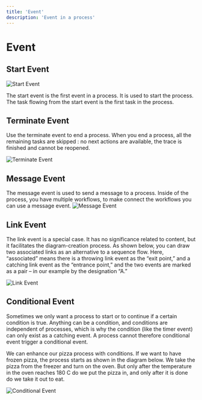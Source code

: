 ```yaml
---
title: 'Event'
description: 'Event in a process'
---
```


# Event

## Start Event

<img src="./start.png" alt="Start Event" />

The start event is the first event in a process. It is used to start the process.
The task flowing from the start event is the first task in the process.

## Terminate Event

Use the terminate event to end a process. When you end a process, all the remaining tasks are skipped : no next actions are available, the trace is finished and cannot be reopened.

<img src="./terminate.png" alt="Terminate Event" />

## Message Event 

The message event is used to send a message to a process. Inside of the process, you have multiple workflows, to make connect the workflows you can use a message event.
<img src="./message.png" alt="Message Event" />

## Link Event
The link event is a special case. It has no significance related to content, but it facilitates the diagram-creation process. As shown below, you can draw two associated links as an alternative to a sequence flow. Here, “associated” means there is a throwing link event as the “exit point,” and a catching link event as the “entrance point,” and the two events are marked as a pair – in our example by the designation “A.”

<img src="./link.png" alt="Link Event" />

## Conditional Event

Sometimes we only want a process to start or to continue if a certain condition is true. Anything can be a condition, and conditions are independent of processes, which is why the condition (like the timer event) can only exist as a catching event. A process cannot therefore conditional event trigger a conditional event.

We can enhance our pizza process with conditions. If we want to have frozen pizza, the process starts as shown in the diagram below. We take the pizza from the freezer and turn on the oven. But only after the temperature in the oven reaches 180 C do we put the pizza in, and only after it is done do we take it out to eat.


<img src="./condition.png" alt="Conditional Event" />
